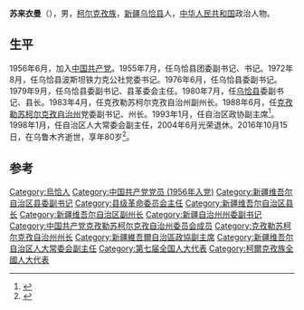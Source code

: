 '''苏来衣曼'''（{{bd|1936年|1月|2016年|10月15日}}），男，[[柯尔克孜族|柯尔克孜族]]，[[新疆|新疆]][[乌恰县|乌恰县]]人，[[中华人民共和国|中华人民共和国]]政治人物。

== 生平 ==
1956年6月，加入[[中国共产党|中国共产党]]。1955年7月，任乌恰县团委副书记、书记。1972年8月，任乌恰县波斯坦铁力克公社党委书记。1976年6月，任乌恰县委副书记。1979年9月，任乌恰县委副书记、县革委会主任。1980年7月，任[[乌恰县|乌恰县]]委副书记、县长。1983年4月，任克孜勒苏柯尔克孜自治州副州长。1988年6月，任[[克孜勒苏柯尔克孜自治州|克孜勒苏柯尔克孜自治州]]党委副书记、州长。1993年1月，任自治区政协副主席<ref>{{cite book|editor=中国人物年鉴社编辑；（李维民主编）|title=中国人物年鉴 1999|date=1999年12月|publisher=中国人物年鉴社|isbn=1008-1771|pages=151}}</ref>。1998年1月，任自治区人大常委会副主任，2004年6月光荣退休。2016年10月15日，在乌鲁木齐逝世，享年80岁<ref>{{cite news|title=苏来衣曼同志逝世|url=http://cpc.people.com.cn/n1/2016/1021/c87393-28797803.html|accessdate=2016-10-23|agency=新疆日报}}</ref>。

== 参考 ==
{{reflist}}

{{Authority control}}
{{DEFAULTSORT:S}}
[[Category:烏恰人|Category:烏恰人]]
[[Category:中国共产党党员_(1956年入党)|Category:中国共产党党员 (1956年入党)]]
[[Category:新疆维吾尔自治区县委副书记|Category:新疆维吾尔自治区县委副书记]]
[[Category:县级革命委员会主任|Category:县级革命委员会主任]]
[[Category:新疆维吾尔自治区县长|Category:新疆维吾尔自治区县长]]
[[Category:新疆维吾尔自治区副州长|Category:新疆维吾尔自治区副州长]]
[[Category:新疆自治州州委副书记|Category:新疆自治州州委副书记]]
[[Category:中国共产党克孜勒苏柯尔克孜自治州委员会成员|Category:中国共产党克孜勒苏柯尔克孜自治州委员会成员]]
[[Category:克孜勒苏柯尔克孜自治州州长|Category:克孜勒苏柯尔克孜自治州州长]]
[[Category:新疆維吾爾自治區政協副主席|Category:新疆維吾爾自治區政協副主席]]
[[Category:新疆维吾尔自治区人大常委会副主任|Category:新疆维吾尔自治区人大常委会副主任]]
[[Category:第七届全国人大代表|Category:第七届全国人大代表]]
[[Category:柯爾克孜族全國人大代表|Category:柯爾克孜族全國人大代表]]